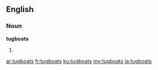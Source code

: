 ==English==

===Noun===
'''tugboats'''

# {{plural of|tugboat}}

[[ar:tugboats]]
[[fr:tugboats]]
[[ku:tugboats]]
[[my:tugboats]]
[[ja:tugboats]]